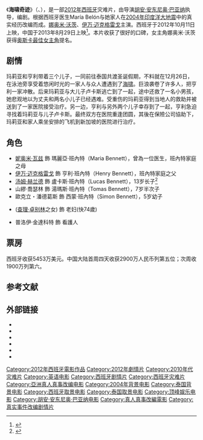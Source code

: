 {{noteTA
|G1 = Movie
|T = zh-tw:浩劫奇蹟; zh-cn:海啸奇迹; zh-hk:海嘯奇蹟;
|1 = zh-tw:浩劫奇蹟; zh-cn:海啸奇迹; zh-hk:海嘯奇蹟;
|2 = zh-hans:伊万·迈克格雷戈;zh-hk:伊雲·麥葵格;zh-tw:伊旺·麥奎格;
|3 = zh-hans:娜奥米·沃茨;zh-hk:娜奧美·屈絲;zh-tw:娜歐蜜·華茲;
|4 = zh-cn:汤姆·赫兰德;zh-tw:湯姆·霍蘭德;zh-hk:湯姆·賀倫;
|5 = zh-cn:萨缪尔·乔斯林;zh-tw:山繆·喬瑟林;
|6 = zh-cn:索恩克·莫宁;zh-tw:宋克・莫林;
}}
{{Infobox film
| name = 海嘯奇蹟
| original_name = The Impossible
| image = The Impossible.jpg
| alt = 
| caption = 中国海报
| director = [[胡安·安东尼奥·巴亚纳|胡安·安东尼奥·巴亚纳]]
| producer = Álvaro Augustin<br />Belen Atienza<br />Enrique López Lavigne
| writer = {{tsl|en|Sergio G. Sánchez||Sergio G. Sánchez}}
| starring = [[娜奥米·沃茨|娜奥米·沃茨]]<br />[[伊万·迈克格雷戈|伊万·迈克格雷戈]]<br />[[湯姆·霍蘭德|湯姆·霍蘭德]]<br />山繆·喬瑟林<br />歐克立·潘德葛斯<br />{{tsl|en|Marta Etura|瑪塔・埃圖娜}}<br />{{tsl|en|Sönke Möhring|宋克・莫林}}<br />{{tsl|en|Geraldine Chaplin|潔拉汀·卓別林}}
| music = {{tsl|en|Fernando Velázquez||Fernando Velázquez}}
| cinematography = Óscar Faura
| editing = Elena Ruiz
| studio = Apaches Entertainment<br />{{tsl|en|Telecinco Cinema||Telecinco Cinema}}
| distributor = [[华纳兄弟|华纳兄弟]] {{small|(西班牙)}}<br />[[顶峰娱乐|Summit Entertainment]]<br />{{small|(美国)}}
| released = 2012年9月9日（多伦多影展）<br />2012年10月11日（西班牙）<br />2013年1月10日（香港和澳門）<br />2013年8月29日（中国大陆）
| runtime = 113 分钟<ref>{{cite web |title = THE IMPOSSIBLE |2 =  |url = http://www.bbfc.co.uk/AFF295440 |work = British Board of Film Classification |date = 2012-10-15 |accessdate = 2012-10-15 |archive-date = 2013-03-15 |archive-url = https://www.webcitation.org/6F8bBaeEL?url=http://www.bbfc.co.uk/releases/impossible-2013-0 |dead-url = no }}</ref>
| country = [[西班牙|西班牙]]
| language = [[英语|英语]]、[[瑞典语|瑞典语]]、[[泰语|泰语]]
| budget = $4500万<ref name="Budget">{{cite web |url = http://www.darkhorizons.com/films/1501/The-Impossible |title = The Impossible |work = DarkHorizons.com |publisher = Dark Futures Pty |accessdate = 2012-10-16 |archive-date = 2013-03-15 |archive-url = https://www.webcitation.org/6F8bD3wPu?url=http://www.darkhorizons.com/films/1501/The-Impossible |dead-url = no }}</ref>
| gross = $180,274,123<ref name="BOM">{{cite web |url = http://www.boxofficemojo.com/movies/?id=impossible.htm |title = The Impossible |work = Box Office Mojo |publisher = IMDb |accessdate = 2013-04-21 |archive-date = 2015-06-29 |archive-url = https://web.archive.org/web/20150629045720/http://www.boxofficemojo.com/movies/?id=impossible.htm |dead-url = no }}</ref>
| tw_name = 浩劫奇蹟
| cn_name = 海啸奇迹
| hk_name = 海嘯奇蹟
}}

《'''海啸奇迹'''》（{{lang-es|'''''Lo Imposible'''''}}、{{lang-en|'''''The Impossible'''''}}），是一部[[2012年電影|2012年]][[西班牙|西班牙]]灾难片，由导演[[胡安·安东尼奥·巴亚纳|胡安·安东尼奥·巴亚纳]]执导，{{tsl|en|Sergio G. Sánchez||Sergio G. Sánchez}}编剧。根据西班牙医生María Belón与她家人在[[2004年印度洋大地震|2004年印度洋大地震]]中的真实经历改编而成。[[娜奥米·沃茨|娜奥米·沃茨]]、[[伊万·迈克格雷戈|伊万·迈克格雷戈]]主演。西班牙于2012年10月11日上映，中国于2013年8月29日上映<ref>{{cite web |url=http://ent.sina.com.cn/m/f/2013-08-04/22563979772.shtml |language= |title=《海啸奇迹》定档8月29日 海难故事催泪 |publisher=新浪娱乐 |date=2013年8月4日 |accessdate= |archive-date=2013-09-25 |archive-url=https://web.archive.org/web/20130925100427/http://ent.sina.com.cn/m/f/2013-08-04/22563979772.shtml |dead-url=no }}</ref>。本片收获了很好的口碑，女主角娜奥米·沃茨获得[[奥斯卡最佳女主角|奥斯卡最佳女主角]]提名。

== 剧情 ==
玛莉亚和亨利带着三个儿子，一同前往泰国共渡圣诞假期，不料就在12月26日，在泳池旁享受着悠闲时光的一家人与众人遭遇到了[[海啸|海啸]]。巨浪袭卷了许多人，把亨利一家冲散。后来玛莉亚与大儿子卢卡斯逃亡到了一起，途中还救了一名小男孩，她悲观地以为丈夫和两名小儿子已经遇难。受重伤的玛莉亚得到当地人的救助并被送到了一家医院接受治疗。另一边，亨利与另外两个儿子幸存到了一起，亨利急迫寻找着玛莉亚与儿子卢卡斯。最终双方在医院重逢团圆，其後在保險公司協助下，玛莉亚和家人乘坐安排的飞机到新加坡的医院进行治疗。

== 角色 ==
* [[妮奥米·瓦兹|妮奥米·瓦兹]] 飾 瑪麗亞·班內特（Maria Bennett），曾為一位医生，班內特家庭之母
* [[伊万·迈克格雷戈|伊万·迈克格雷戈]] 飾 亨利·班內特（Henry Bennett），班內特家庭之父
* [[汤姆·赫兰德|汤姆·赫兰德]] 飾 盧卡斯·班內特（Lucas Bennett），13岁长子<ref name="Gene Triplett, January 4, 2013">{{cite web | url=http://newsok.com/movie-review-the-impossible/article/3742524 | title=Movie review: 'The Impossible' | date=2013-01-04 | accessdate=2013-02-11 | author=Triplett, Gene | archive-date=2013-02-03 | archive-url=https://web.archive.org/web/20130203065223/http://newsok.com/movie-review-the-impossible/article/3742524 | dead-url=no }}</ref>
* 山繆·喬瑟林 飾 湯瑪斯·班內特（Tomas Bennett），7岁半次子
* 歐克立・潘德葛斯 飾 西蒙·班內特（Simon Bennett），5岁幼子
* {{tsl|en|Geraldine Chaplin|潔拉汀·卓別林}}([[查理·卓别林|查理·卓别林]]之女) 飾 老妇(快74歲)
* 普洛伊·金達科特 飾 看護人

== 票房 ==
西班牙收获5453万美元。中国大陆首周四天收获2900万人民币列第五位；次周收1900万列第六。

== 参考文献 ==
{{Reflist|2}}

== 外部链接 ==
* {{Official website|http://www.theimpossible-movie.com/}}
* {{IMDb title|1649419|The Impossible}}
* {{Allrovi movie|555923|The Impossible}}
* {{Rotten Tomatoes|the_impossible_2012|The Impossible}}
* {{Metacritic film|the-impossible|The Impossible}}
* {{Mojo title|impossible|The Impossible}}

{{Juan Antonio Bayona}}
{{DEFAULTSORT:Impossible, The}}
[[Category:2012年西班牙電影作品|Category:2012年西班牙電影作品]]
[[Category:2012年劇情片|Category:2012年劇情片]]
[[Category:2010年代灾难片|Category:2010年代灾难片]]
[[Category:英语电影|Category:英语电影]]
[[Category:西班牙剧情片|Category:西班牙剧情片]]
[[Category:西班牙灾难片|Category:西班牙灾难片]]
[[Category:亞洲真人真事改编电影|Category:亞洲真人真事改编电影]]
[[Category:2004年背景电影|Category:2004年背景电影]]
[[Category:泰国背景电影|Category:泰国背景电影]]
[[Category:西班牙取景电影|Category:西班牙取景电影]]
[[Category:泰国取景电影|Category:泰国取景电影]]
[[Category:顶峰娱乐电影|Category:顶峰娱乐电影]]
[[Category:胡安·安东尼奥·巴亚纳电影|Category:胡安·安东尼奥·巴亚纳电影]]
[[Category:真人真事改編電影|Category:真人真事改編電影]] 
[[Category:真实事件改编剧情片|Category:真实事件改编剧情片]]
